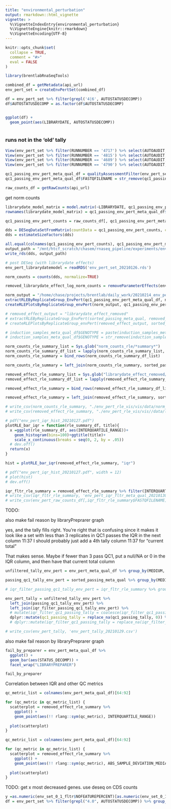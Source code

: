 ```yaml
---
title: "environmental_perturbation"
output: rmarkdown::html_vignette
vignette: >
  %\VignetteIndexEntry{environmental_perturbation}
  %\VignetteEngine{knitr::rmarkdown}
  %\VignetteEncoding{UTF-8}
---
```


```r
knitr::opts_chunk$set(
  collapse = TRUE,
  comment = "#>"
  eval = FALSE
)
```

```r
library(brentlabRnaSeqTools)
```

```r
combined_df = getMetadata(api_url)
env_pert_set = createEnvPertSet(combined_df)
```

```r
df = env_pert_set %>% filter(grepl('4|6', AUTOSTATUSDECOMP))
df$AUTOSTATUSDECOMP = as.factor(df$AUTOSTATUSDECOMP)


ggplot(df) +
  geom_point(aes(LIBRARYDATE, AUTOSTATUSDECOMP))
  
```


### runs not in the 'old' tally
```r
View(env_pert_set %>% filter(RUNNUMBER == '4717') %>% select(AUTOAUDIT, AUTOSTATUS, AUTOSTATUSDECOMP))
View(env_pert_set %>% filter(RUNNUMBER == '4815') %>% select(AUTOAUDIT, AUTOSTATUS, AUTOSTATUSDECOMP))
View(env_pert_set %>% filter(RUNNUMBER == '4689') %>% select(AUTOAUDIT, AUTOSTATUS, AUTOSTATUSDECOMP))
View(env_pert_set %>% filter(RUNNUMBER == '4790') %>% select(AUTOAUDIT, AUTOSTATUS, AUTOSTATUSDECOMP))
```

```r

qc1_passing_env_pert_meta_qual_df = qualityAssessmentFilter(env_pert_set)
qc1_passing_env_pert_meta_qual_df$FASTQFILENAME = str_remove(qc1_passing_env_pert_meta_qual_df$FASTQFILENAME, ".fastq.gz")

```

```r
raw_counts_df = getRawCounts(api_url)
```

get norm counts
```r
librarydate_model_matrix = model.matrix(~LIBRARYDATE, qc1_passing_env_pert_meta_qual_df)
rownames(librarydate_model_matrix) = qc1_passing_env_pert_meta_qual_df$FASTQFILENAME

qc1_passing_env_pert_counts = raw_counts_df[, qc1_passing_env_pert_meta_qual_df$FASTQFILENAME]

dds = DESeqDataSetFromMatrix(countData = qc1_passing_env_pert_counts, colData = qc1_passing_env_pert_meta_qual_df, design = librarydate_model_matrix)
dds = estimateSizeFactors(dds)

all.equal(colnames(qc1_passing_env_pert_counts), qc1_passing_env_pert_meta_qual_df$FASTQFILENAME, rownames(librarydate_model_matrix))
output_path = "/mnt/htcf_scratch/chasem/rnaseq_pipeline/experiments/env_pert_set_librarydatemodel_20210305.rds"
write_rds(dds, output_path)
```

```r
# post DESeq (with librarydate effects)
env_pert_librarydatemodel = readRDS('env_pert_set_20210126.rds')
```

```r
norm_counts = counts(dds, normalize=TRUE)
```
```r
removed_librarydate_effect_log_norm_counts = removeParameterEffects(env_pert_librarydatemodel, librarydate_model_matrix) # NOTE: INCLUDES LIBRARYPROTOCOL
```

```r
norm_output = "/home/chase/projects/brentlab/daily_work/20210214_env_pert_tally_with_database/rle/norm_counts"
extractRLEByReplicateGroup_EnvPert(qc1_passing_env_pert_meta_qual_df, norm_counts, norm_output, protocol_selector = FALSE, already_logged_flag = FALSE)
createRLEPlotsByReplicateGroup_envPert(norm_output, qc1_passing_env_pert_meta_qual_df)

# removed_effect_output = "librarydate_effect_removed"
# extractRLEByReplicateGroup_EnvPert(sorted_passing_meta_qual, removed_librarydate_effect_log_norm_counts, removed_effect_output, protocol_selector = FALSE, already_logged_flag = TRUE)
# createRLEPlotsByReplicateGroup_envPert(removed_effect_output, sorted_passing_meta_qual)
```

```r

# induction_samples_meta_qual_df$GENOTYPE = paste(induction_samples_meta_qual_df$GENOTYPE1,induction_samples_meta_qual_df$GENOTYPE2, sep="." )
# induction_samples_meta_qual_df$GENOTYPE = str_remove(induction_samples_meta_qual_df$GENOTYPE, "\\.NA$")

norm_counts_rle_summary_list = Sys.glob("norm_counts_rle/*summary*")
norm_counts_rle_summary_df_list = lapply(norm_counts_rle_summary_list, read_csv)
norm_counts_rle_summary = bind_rows(norm_counts_rle_summary_df_list)

norm_counts_rle_summary = left_join(norm_counts_rle_summary, sorted_passing_meta_qual, on="FASTQFILENAME")

removed_effect_rle_summary_list = Sys.glob("librarydate_effect_removed/*summary*")
removed_effect_rle_summary_df_list = lapply(removed_effect_rle_summary_list, read_csv)

removed_effect_rle_summary = bind_rows(removed_effect_rle_summary_df_list)

removed_effect_rle_summary = left_join(removed_effect_rle_summary, sorted_passing_meta_qual, on="FASTQFILENAME")

# write_csv(norm_counts_rle_summary, "./env_pert_rle_vis/vis/data/norm_counts_rle_summary_20210127.csv")
# write_csv(removed_effect_rle_summary, "./env_pert_rle_vis/vis//data/librarydate_effect_removed_counts_rle_summary_20210127.csv")

```

```r
# pdf("env_pert_iqr_hist_20210127.pdf")
plotRLE_bar_iqr = function(rle_summary_df, title){
  x =ggplot(rle_summary_df, aes(INTERQUARTILE_RANGE))+
    geom_histogram(bins=100)+ggtitle(title)+
    scale_x_continuous(breaks = seq(0, 2, by = .05))
  # dev.off()
  return(x)
}

hist = plotRLE_bar_iqr(removed_effect_rle_summary, "iqr")

# pdf("env_pert_iqr_hist_20210127.pdf", width = 12)
# plot(hist)
# dev.off()
```

```r
iqr_fltr_rle_summary = removed_effect_rle_summary %>% filter(INTERQUARTILE_RANGE<.675)
# write_csv(iqr_fltr_rle_summary, 'env_pert_iqr_fltr_meta_qual_20210130.csv')
# write_csv(env_pert_raw_counts_df[,iqr_fltr_rle_summary$FASTQFILENAME], 'env_pert_iqr_fltr_raw_counts_20210130.csv')
```

TODO:

also make fail reason by libraryPreprarer graph

yes, and the tally fills right. You're right that is confusing since it makes it look like a set with less than 3 replicates in QC1 passes the IQR in the next column
11:37
I should probably just add a 4th tally column
11:37
for "current total"

That makes sense. Maybe if fewer than 3 pass QC1, put a null/NA or 0 in the IQR column, and then have that current total column

```r

unfiltered_tally_env_pert = env_pert_meta_qual_df %>% group_by(MEDIUM, ATMOSPHERE, TEMPERATURE, TIMEPOINT, TREATMENT, OTHERCONDITIONS) %>% tally() %>% mutate(unfiltered_tally = n ) %>% select(-n)

passing_qc1_tally_env_pert = sorted_passing_meta_qual %>% group_by(MEDIUM, ATMOSPHERE, TEMPERATURE, TIMEPOINT, TREATMENT, OTHERCONDITIONS) %>% tally() %>% mutate(qc1_passing_tally = n ) %>% select(-n)

# iqr_filter_passing_qc1_tally_env_pert = iqr_fltr_rle_summary %>% group_by(MEDIUM, ATMOSPHERE, TEMPERATURE, TIMEPOINT, TREATMENT, OTHER_CONDITIONS) %>% tally() %>% mutate(iqr_filter_qc1_passing_tally = n )%>% select(-n)

env_pert_tally = unfiltered_tally_env_pert %>%
  left_join(passing_qc1_tally_env_pert) %>%
  left_join(iqr_filter_passing_qc1_tally_env_pert) %>%
  # mutate(iqr_filter_qc1_passing_tally = coalesce(iqr_filter_qc1_passing_tally, qc1_passing_tally)) %>% 
  dplyr::mutate(qc1_passing_tally = replace_na(qc1_passing_tally, 0)) %>% 
  # dplyr::mutate(iqr_filter_qc1_passing_tally = replace_na(iqr_filter_qc1_passing_tally, 0))

# write_csv(env_pert_tally, 'env_pert_tally_20210129.csv')

```

also make fail reason by libraryPreprarer graph

```r
fail_by_preparer = env_pert_meta_qual_df %>%
  ggplot() +
  geom_bar(aes(STATUS_DECOMP)) +
  facet_wrap("LIBRARYPREPARER")

fail_by_preparer
```

Correlation between IQR and other QC metrics
```r

qc_metric_list = colnames(env_pert_meta_qual_df)[64:92]

for (qc_metric in qc_metric_list) {
  scatterplot = removed_effect_rle_summary %>%
    ggplot() +
    geom_point(aes(!! rlang::sym(qc_metric), INTERQUARTILE_RANGE))
  
  plot(scatterplot)
}

```

```r
qc_metric_list = colnames(env_pert_meta_qual_df)[64:92]

for (qc_metric in qc_metric_list) {
  scatterplot = removed_effect_rle_summary %>%
    ggplot() +
    geom_point(aes(!! rlang::sym(qc_metric), ABS_SAMPLE_DEVIATION_MEDIAN))
  
  plot(scatterplot)
}
```
TODO: get x most decreased genes. use deseq on CDS counts
```r
y =as.numeric(env_set_0_1_fltr$NOFEATUREPERCENT)[as.numeric(env_set_0_1_fltr$NOFEATUREPERCENT) < 1]
df = env_pert_set %>% filter(grepl("4.0", AUTOSTATUSDECOMP)) %>% group_by(LIBRARYDATE, LIBRARYPREPARER) %>% tally()
```

